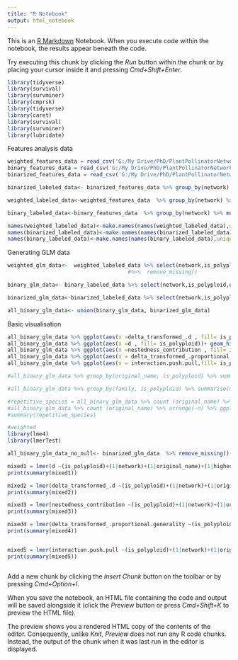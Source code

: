 ```yaml
---
title: "R Notebook"
output: html_notebook
---
```


This is an [R Markdown](http://rmarkdown.rstudio.com) Notebook. When you execute code within the notebook, the results appear beneath the code. 

Try executing this chunk by clicking the *Run* button within the chunk or by placing your cursor inside it and pressing *Cmd+Shift+Enter*. 

```r
library(tidyverse)
library(survival)
library(survminer)
library(cmprsk)
library(tidyverse)
library(caret)
library(survival)
library(survminer)
library(lubridate)
```




Features analysis data

```r
weighted_features_data = read_csv('G:/My Drive/PhD/PlantPollinatorNetworks/features/plant/weighted/features_with_classification.csv')
binary_features_data = read_csv('G:/My Drive/PhD/PlantPollinatorNetworks/features/plant/binary/features_with_classification.csv')
binarized_features_data = read_csv('G:/My Drive/PhD/PlantPollinatorNetworks/features/plant/binarized_weighted/features_with_classification.csv')

binarized_labeled_data<- binarized_features_data %>% group_by(network) %>% mutate(pct_missing = mean(is.na(is_polyploid))) %>% ungroup() %>% filter (!is.na(is_polyploid)) %>% group_by(network) %>% mutate(pct_poli = mean(is_polyploid==1)) %>% ungroup() %>% mutate (is_polyploid = as_factor(is_polyploid)) %>% filter (!network %in% c('106.csv','107.csv','156.csv','157.csv','158.csv','159.csv') )

weighted_labeled_data<-weighted_features_data  %>% group_by(network) %>% mutate(pct_missing = mean(is.na(is_polyploid))) %>% ungroup() %>% filter (!is.na(is_polyploid)) %>% group_by(network) %>% mutate(pct_poli = mean(is_polyploid==1)) %>% ungroup() %>% mutate (is_polyploid = as_factor(is_polyploid)) %>% filter (!network %in% c('106.csv','107.csv','156.csv','157.csv','158.csv','159.csv') ) #%>% left_join(weighted_networks_data , on = "network")

binary_labeled_data<-binary_features_data  %>% group_by(network) %>% mutate(pct_missing = mean(is.na(is_polyploid))) %>% ungroup() %>% filter (!is.na(is_polyploid)) %>% group_by(network) %>% mutate(pct_poli = mean(is_polyploid==1)) %>% ungroup() %>% mutate (is_polyploid = as_factor(is_polyploid)) %>% filter (!network %in% c('46.csv','48.csv','50.csv','51.csv','54.csv','55.csv','56.csv','57.csv','61.csv','62.csv','63.csv','64.csv','66.csv','70.csv','71.csv','72.csv','73.csv') ) #%>% left_join(binary_networks_data , on = "network")

names(weighted_labeled_data)<-make.names(names(weighted_labeled_data),unique = TRUE)
names(binarized_labeled_data)<-make.names(names(binarized_labeled_data),unique = TRUE)
names(binary_labeled_data)<-make.names(names(binary_labeled_data),unique = TRUE)

```



Generating GLM data

```r
weighted_glm_data<-  weighted_labeled_data %>% select(network,is_polyploid,original_name, family,highest_pollinator_rank,num_pollinator_taxonomic_ranks,      normalised.degree,partner.diversity,d, pct_missing, pct_poli,delta_transformed_.d,nestedness_contribution, delta_transformed_.proportional.generality, interaction.push.pull) #number.of.species.LL,number.of.species.HL
                                      #%>%  remove_missing() 

binary_glm_data<- binary_labeled_data %>% select(network,is_polyploid,original_name, family,highest_pollinator_rank,num_pollinator_taxonomic_ranks,normalised.degree,partner.diversity,d,pct_missing, pct_poli,delta_transformed_.d,nestedness_contribution, delta_transformed_.proportional.generality, interaction.push.pull)

binarized_glm_data<-binarized_labeled_data %>% select(network,is_polyploid,original_name, family,highest_pollinator_rank,num_pollinator_taxonomic_ranks,normalised.degree,partner.diversity,d,original_name,pct_missing, pct_poli,delta_transformed_.d,nestedness_contribution, delta_transformed_.proportional.generality, interaction.push.pull)

all_binary_glm_data<- union(binary_glm_data, binarized_glm_data)

```


Basic visualisation

```r
all_binary_glm_data %>% ggplot(aes(x =delta_transformed_.d , fill= is_polyploid))+ geom_histogram() # try to convert to prob based histogram
all_binary_glm_data %>% ggplot(aes(x =d , fill= is_polyploid))+ geom_histogram()
all_binary_glm_data %>% ggplot(aes(x =nestedness_contribution , fill= is_polyploid))+ geom_histogram()
all_binary_glm_data %>% ggplot(aes(x = delta_transformed_.proportional.generality,fill= is_polyploid ))+ geom_histogram()
all_binary_glm_data %>% ggplot(aes(x = interaction.push.pull,fill= is_polyploid ))+ geom_histogram()

#all_binary_glm_data %>% group_by(original_name, is_polyploid) %>% summarise(d_per_name = mean(d)) %>% ggplot(aes(x =d_per_name , color= is_polyploid))+ #geom_density()

#all_binary_glm_data %>% group_by(family, is_polyploid) %>% summarise(d_per_family = mean(d)) %>% ggplot(aes(x =d_per_family , color= is_polyploid))+ #geom_density()

```

```r
#repetitive_species = all_binary_glm_data %>% count (original_name) %>% arrange(-n)
#all_binary_glm_data %>% count (original_name) %>% arrange(-n) %>% ggplot(aes(x=n))+geom_histogram()
#summary(repetitive_species)
```



```r
#weighted
library(lme4)
library(lmerTest)

all_binary_glm_data_no_null<- binarized_glm_data  %>% remove_missing() #%>% filter (pct_missing>0.6, pct_poli>0, pct_poli<1)

mixed1 = lmer(d ~(is_polyploid)+(1|network)+(1|original_name)+(1|highest_pollinator_rank), data =all_binary_glm_data_no_null)
print(summary(mixed1))

mixed2 = lmer(delta_transformed_.d ~(is_polyploid)+(1|network)+(1|original_name)+(1|highest_pollinator_rank), data = all_binary_glm_data_no_null)
print(summary(mixed2))

mixed3 = lmer(nestedness_contribution ~(is_polyploid)+(1|network)+(1|original_name)+(1|highest_pollinator_rank), data = all_binary_glm_data_no_null) 
print(summary(mixed3))

mixed4 = lmer(delta_transformed_.proportional.generality ~(is_polyploid)+(1|network)+(1|original_name)+(1|highest_pollinator_rank), data = all_binary_glm_data_no_null) 
print(summary(mixed4))


mixed5 = lmer(interaction.push.pull ~(is_polyploid)+(1|network)+(1|original_name)+(1|highest_pollinator_rank), data = all_binary_glm_data_no_null) 
print(summary(mixed5))
```


```r

```


Add a new chunk by clicking the *Insert Chunk* button on the toolbar or by pressing *Cmd+Option+I*.

When you save the notebook, an HTML file containing the code and output will be saved alongside it (click the *Preview* button or press *Cmd+Shift+K* to preview the HTML file). 

The preview shows you a rendered HTML copy of the contents of the editor. Consequently, unlike *Knit*, *Preview* does not run any R code chunks. Instead, the output of the chunk when it was last run in the editor is displayed.

